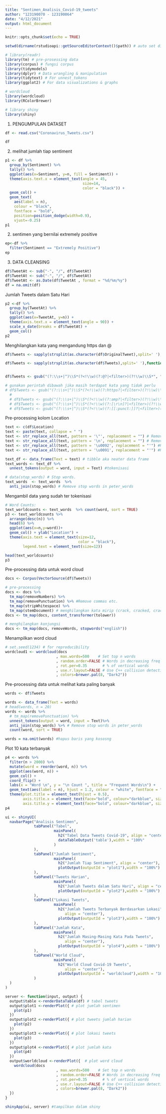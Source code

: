 ```yaml
---
title: "Sentimen_Analisis_Covid-19_tweets"
author: "123190070 - 123190064"
date: "4/12/2021"
output: html_document
---
```


```r
knitr::opts_chunk$set(echo = TRUE)
```

```r
setwd(dirname(rstudioapi::getSourceEditorContext()$path)) # auto set directory

# library(readr)
library(tm) # pre-prosessing data
library(corpus) # fungsi corpus
library(tidymodels)
library(dplyr) # Data wrangling & manipulation
library(tidytext) # For unnest_tokens
library(ggplot2) # For data visualizations & graphs

# wordcloud
library(wordcloud)
library(RColorBrewer)

# library shiny
library(shiny)
```


1. PENGUMPULAN DATASET 
```r
df <- read.csv("Coronavirus_Tweets.csv")

df
```

2. melihat jumlah tiap sentiment
```r
p1 <- df %>%
  group_by(Sentiment) %>% 
  tally() %>% 
  ggplot(aes(x=Sentiment, y=n, fill = Sentiment)) +
  theme(axis.text.x = element_text(angle = 45, 
                                   size=14,
                                   color = "black")) +
  geom_col() +
  geom_text(
    aes(label = n), 
    colour = "black", 
    fontface = "bold",
    position=position_dodge(width=0.9), 
    vjust=-0.25)
p1
```

2. sentimen yang bernilai extremely positive
```r
ep<-df %>%
  filter(Sentiment == "Extremely Positive")
ep
```

3. DATA CLEANSING
```r
df$TweetAt <- sub("-", "/", df$TweetAt)
df$TweetAt <- sub("-", "/", df$TweetAt)
df$TweetAt <- as.Date(df$TweetAt , format = "%d/%m/%y")
df = na.omit(df)
```

Jumlah Tweets dalam Satu Hari
```r
p2 <-df %>%
  group_by(TweetAt) %>% 
  tally() %>%
  ggplot(aes(x=TweetAt, y=n)) +
  theme(axis.text.x = element_text(angle = 90)) +
  scale_x_date(breaks = df$TweetAt) + 
  geom_col()
p2
```


Menghilangkan kata yang mengandung https dan @
```r
df$Tweets <- sapply(strsplit(as.character(df$OriginalTweet),split=' '),function(s) paste(s[!grepl('^@',s)],collapse=' ')) 

df$Tweets <- sapply(strsplit(as.character(df$Tweets),split=' '),function(s) paste(s[!grepl('^https:',s)],collapse=' '))


df$Tweets <- gsub("(?:\\s+|^)\\S*(?<!\\w)(?:@?|<filter>)(?!\\w)\\S*", "", df$Tweets, perl=TRUE)

# gunakan perintah dibawah jika masih terdapat kata yang tidak perlu
# df$Tweets <- gsub("(?:\\s+|^)\\S*(?<!\\w)(?:https?|<filter>)(?!\\w)\\S*", "", df$Tweets, perl=TRUE)
  # 
  # df$Tweets <- gsub("(?:\\s+|^)\\S*(?<!\\w)(?:amp?|<filter>)(?!\\w)\\S*", "", df$Tweets, perl=TRUE)
  # df$Tweets <- gsub("(?:\\s+|^)\\S*(?<!\\w)(?:[\r\n]?|<filter>)(?!\\w)\\S*", "", df$Tweets, perl=TRUE)
  # df$Tweets <- gsub("(?:\\s+|^)\\S*(?<!\\w)(?:[[:punct:]]?|<filter>)(?!\\w)\\S*", "", df$Tweets, perl=TRUE)
```

Pre-processing kolom Location
```r
text <- c(df$Location)
text <- paste(text, collapse = " ")
text <- str_replace_all(text, pattern = '\"', replacement = "") # Remove slashes
text <- str_replace_all(text, pattern = '\n', replacement = "") # Remove \n
text <- str_replace_all(text, pattern = '\u0092', replacement = "'") #Replace with quote
text <- str_replace_all(text, pattern = '\u0091', replacement = "'") #Replace with quote

text_df <- data_frame(Text = text) # tibble aka neater data frame
text_words <- text_df %>% 
  unnest_tokens(output = word, input = Text) #tokenisasi

# data(stop_words) # Stop words.
text_words  <- text_words  %>%
  anti_join(stop_words) # Remove stop words in peter_words
```

Mengambil data yang sudah ter tokenisasi
```r
# Word Counts:
text_worldcounts <- text_words  %>% count(word, sort = TRUE)
p3 <- text_worldcounts %>% 
  arrange(desc(n)) %>% 
  head(6) %>% 
  ggplot(aes(x=n,y=word))+
  geom_col() + ylab("Location") +
  theme(axis.text = element_text(size=12,
                                 color = "black"),
        legend.text = element_text(size=12))

head(text_worldcounts)
p3
```


Pre-processing data untuk word cloud
```r
docs <- Corpus(VectorSource(df$Tweets))

# pre-processing
docs <- docs %>%
  tm_map(removeNumbers) %>%
  tm_map(removePunctuation) %>% #Remove commas etc.
  tm_map(stripWhitespace) %>%
  tm_map(stemDocument) # menghilangkan kata mirip (crack, cracked, cracking)
docs <- tm_map(docs, content_transformer(tolower))

# menghilangkan konjungsi
docs <- tm_map(docs, removeWords, stopwords("english"))
```

Menampilkan word cloud
```r
# set.seed(1234) # for reproducibility
wordcloud1 <- wordcloud(docs
                       , max.words=500    # Set top n words
                       , random.order=FALSE # Words in decreasing freq
                       , rot.per=0.35       # % of vertical words
                       , use.r.layout=FALSE # Use C++ collision detection
                       , colors=brewer.pal(8, "Dark2"))

```

Pre-processing data untuk melihat kata paling banyak
```r
words <- df$Tweets

words <- data_frame(Text = words)
# head(words, n = 20)
words <- words %>%
  # tm_map(removePunctuation) %>%
  unnest_tokens(output = word, input = Text)%>%
  anti_join(stop_words) %>% # Remove stop words in peter_words
  count(word, sort = TRUE)

words = na.omit(words) #hapus baris yang kososng
```


Plot 10 kata terbanyak
```r
p4 <- words %>% 
  filter(n > 2000) %>% 
  mutate(word = reorder(word, n)) %>% 
  ggplot(aes(word, n)) + 
  geom_col() +
  coord_flip() +
  labs(x = "Word \n", y = "\n Count ", title = "Frequent Words\n") +
  geom_text(aes(label = n), hjust = 1.2, colour = "white", fontface = "bold") +
  theme(plot.title = element_text(hjust = 0.5), 
        axis.title.x = element_text(face="bold", colour="darkblue", size = 12),
        axis.title.y = element_text(face="bold", colour="darkblue", size = 12))
p4
```

```r
ui <- shinyUI(
  navbarPage("Analisis Sentimen",
             tabPanel("Tabel",
                      mainPanel(
                        h2("Tabel Data Tweets Covid-19", align = "center"),
                        dataTableOutput('table'),width = "100%"
                      )
             ),
             tabPanel("Jumlah Sentiment",
                      mainPanel(
                        h2("Jumlah Tiap Sentiment", align = "center"),
                        plotOutput(outputId = "plot1"),width = "100%")
             ),
             tabPanel("Tweets Harian",
                      mainPanel(
                        h2("Jumlah Tweets dalam Satu Hari", align = "center"),
                        plotOutput(outputId = "plot2"),width = "100%")
             ),
             tabPanel("Lokasi Tweets",
                      mainPanel(
                        h2("Jumlah Tweets Terbanyak Berdasarkan Lokasi", 
                           align = "center"),
                        plotOutput(outputId = "plot3"),width = "100%")
             ),
             tabPanel("Jumlah Kata",
                      mainPanel(
                        h2("Jumlah Masing-Masing Kata Pada Tweets", 
                           align = "center"),
                        plotOutput(outputId = "plot4"),width = "100%")
             ),
             tabPanel("World Cloud",
                      mainPanel(
                        h2("World Cloud Covid-19 Tweets", 
                           align = "center"),
                        plotOutput(outputId = "worldcloud"),width = "100%")
             )
  )
)

server <- function(input, output) {
  output$table <-renderDataTable(df) # tabel tweets
  output$plot1 <-renderPlot({ # plot jumlah sentimen
    plot(p1)
  })
  output$plot2 <-renderPlot({ # plot tweets jumlah harian
    plot(p2)
  })
  output$plot3 <-renderPlot({ # plot lokasi tweets
    plot(p3)
  })
  output$plot4 <-renderPlot({ # plot jumlah kata
    plot(p4)
  })
  output$worldcloud <-renderPlot({  # plot word cloud
    wordcloud(docs
                       , max.words=500    # Set top n words
                       , random.order=FALSE # Words in decreasing freq
                       , rot.per=0.35       # % of vertical words
                       , use.r.layout=FALSE # Use C++ collision detection
                       , colors=brewer.pal(8, "Dark2"))
  })
}

shinyApp(ui, server) #tampilkan dalam shiny
```